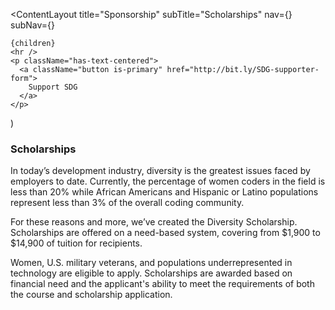 
  <ContentLayout
    title="Sponsorship"
    subTitle="Scholarships"
    nav={<CommunityNavigation />}
    subNav={<SponsorshipNavigation />}
  >
    {children}
    <hr />
    <p className="has-text-centered">
      <a className="button is-primary" href="http://bit.ly/SDG-supporter-form">
        Support SDG
      </a>
    </p>
  </ContentLayout>
)

### Scholarships

In today’s development industry, diversity is the greatest issues faced by employers to date. Currently, the percentage of women coders in the field is less than 20% while African Americans and Hispanic or Latino populations represent less than 3% of the overall coding community.

For these reasons and more, we’ve created the Diversity Scholarship. Scholarships are offered on a need-based system, covering from $1,900 to $14,900 of tuition for recipients.

Women, U.S. military veterans, and populations underrepresented in technology are eligible to apply. Scholarships are awarded based on financial need and the applicant's ability to meet the requirements of both the course and scholarship application.
